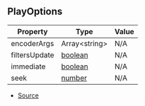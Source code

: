 ## PlayOptions

| Property | Type | Value |
| ----------- | ----------- | ----------- |
| encoderArgs | Array\<string> | N/A |
| filtersUpdate | [boolean](https://developer.mozilla.org/en-US/docs/Web/JavaScript/Reference/Global_Objects/Boolean) | N/A |
| immediate | [boolean](https://developer.mozilla.org/en-US/docs/Web/JavaScript/Reference/Global_Objects/Boolean) | N/A |
| seek | [number](https://developer.mozilla.org/en-US/docs/Web/JavaScript/Reference/Global_Objects/Number) | N/A |


- [Source](https://github.com/Androz2091/discord-player/blob/cb6c009/packages/discord-player/src/types/types.ts#L207)